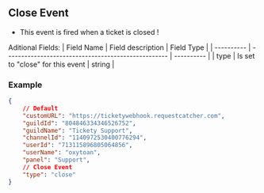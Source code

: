 ## Close Event

- This event is fired when a ticket is closed !

Aditional Fields:
| Field Name | Field description                                   | Field Type |
| ---------- | --------------------------------------------------- | ---------- |
| type       | Is set to "close" for this event                    | string     |

### Example
```json
{
    // Default
    "customURL": "https://ticketywebhook.requestcatcher.com",
    "guildId": "804846334346526752",
    "guildName": "Tickety Support",
    "channelId": "1140972530400776294",
    "userId": "713115896805064856",
    "userName": "oxytoan",
    "panel": "Support",
    // Close Event
    "type": "close"
}
```